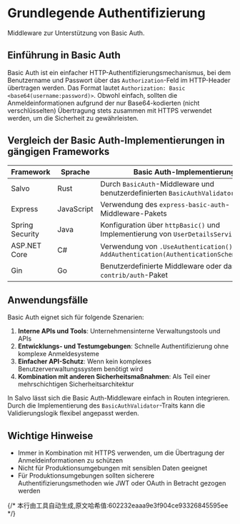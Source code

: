 # Grundlegende Authentifizierung

Middleware zur Unterstützung von Basic Auth.


## Einführung in Basic Auth

Basic Auth ist ein einfacher HTTP-Authentifizierungsmechanismus, bei dem Benutzername und Passwort über das `Authorization`-Feld im HTTP-Header übertragen werden. Das Format lautet `Authorization: Basic <base64(username:password)>`. Obwohl einfach, sollten die Anmeldeinformationen aufgrund der nur Base64-kodierten (nicht verschlüsselten) Übertragung stets zusammen mit HTTPS verwendet werden, um die Sicherheit zu gewährleisten.

## Vergleich der Basic Auth-Implementierungen in gängigen Frameworks

| Framework | Sprache | Basic Auth-Implementierung |
|-----------|---------|----------------------------|
| Salvo | Rust | Durch `BasicAuth`-Middleware und benutzerdefinierten `BasicAuthValidator` |
| Express | JavaScript | Verwendung des `express-basic-auth`-Middleware-Pakets |
| Spring Security | Java | Konfiguration über `httpBasic()` und Implementierung von `UserDetailsService` |
| ASP.NET Core | C# | Verwendung von `.UseAuthentication()` und `AddAuthentication(AuthenticationSchemes.Basic)` |
| Gin | Go | Benutzerdefinierte Middleware oder das `gin-contrib/auth`-Paket |

## Anwendungsfälle

Basic Auth eignet sich für folgende Szenarien:

1. **Interne APIs und Tools**: Unternehmensinterne Verwaltungstools und APIs
2. **Entwicklungs- und Testumgebungen**: Schnelle Authentifizierung ohne komplexe Anmeldesysteme
3. **Einfacher API-Schutz**: Wenn kein komplexes Benutzerverwaltungssystem benötigt wird
4. **Kombination mit anderen Sicherheitsmaßnahmen**: Als Teil einer mehrschichtigen Sicherheitsarchitektur

In Salvo lässt sich die Basic Auth-Middleware einfach in Routen integrieren. Durch die Implementierung des `BasicAuthValidator`-Traits kann die Validierungslogik flexibel angepasst werden.

## Wichtige Hinweise

- Immer in Kombination mit HTTPS verwenden, um die Übertragung der Anmeldeinformationen zu schützen
- Nicht für Produktionsumgebungen mit sensiblen Daten geeignet
- Für Produktionsumgebungen sollten sicherere Authentifizierungsmethoden wie JWT oder OAuth in Betracht gezogen werden

<Tabs>
  <Tab label="main.rs">
    <BasicAuthCode/>
  </Tab>
  <Tab label="Cargo.toml">
    <BasicAuthCargoCode/>
  </Tab>
</Tabs>
{/* 本行由工具自动生成,原文哈希值:602232eaaa9e3f904ce93326845595ee */}